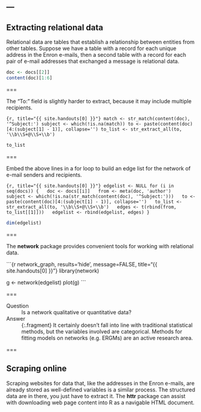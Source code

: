 ---
---

## Extracting relational data

Relational data are tables that establish a relationship between entities from other tables. Suppose we have a table with a record for each unique address in the Enron e-mails, then a second table with a record for each pair of e-mail addresses that exchanged a message is relational data.

```r
doc <- docs[[2]]
content(doc)[1:6]
```

===

The "To:" field is slightly harder to extract, because it may include multiple recipients.

```{r, title="{{ site.handouts[0] }}"}
match <- str_match(content(doc), '^Subject:')
subject <- which(!is.na(match))
to <- paste(content(doc)[4:(subject[1] - 1)], collapse='')
to_list <- str_extract_all(to, '\\b\\S+@\\S+\\b')
```

```r
to_list
```

===

Embed the above lines in a for loop to build an edge list for the network of e-mail senders and recipients.

```{r, title="{{ site.handouts[0] }}"}
edgelist <- NULL
for (i in seq(docs)) {
  doc <- docs[[i]]
  from <- meta(doc, 'author')
  subject <- which(!is.na(str_match(content(doc), '^Subject:')))
  to <- paste(content(doc)[4:(subject[1] - 1)], collapse='')
  to_list <- str_extract_all(to, '\\b\\S+@\\S+\\b')
  edges <- t(rbind(from, to_list[[1]]))
  edgelist <- rbind(edgelist, edges)
}
```

```r
dim(edgelist)
```

===

The **network** package provides convenient tools for working with relational data.

```{r network_graph, results='hide', message=FALSE, title="{{ site.handouts[0] }}"}
library(network)

g <- network(edgelist)
plot(g)
```

===

Question
: Is a network qualitative or quantitative data?

Answer
: {:.fragment} It certainly doesn't fall into line with traditional statistical methods, but the variables involved are categorical. Methods for fitting models on networks (e.g. ERGMs) are an active research area.

===

## Scraping online

Scraping websites for data that, like the addresses in the Enron e-mails, are already stored as well-defined variables is a similar process. The structured data are in there, you just have to extract it. The **httr** package can assist with downloading web page content into R as a navigable HTML document.